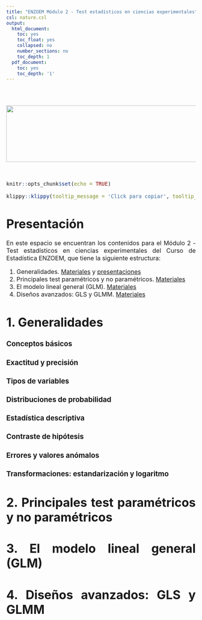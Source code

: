 ```yaml
---
title: "ENZOEM Módulo 2 - Test estadísticos en ciencias experimentales"
csl: nature.csl
output:
  html_document:
    toc: yes
    toc_float: yes
    collapsed: no
    number_sections: no
    toc_depth: 1
  pdf_document:
    toc: yes
    toc_depth: '1'
---
```


<style>
body {
text-align: justify}
</style>

<br/>
<br/>
<p align="center">
<img height=150 width=850 src="ENZOEM25.png"> </a>
</p>
<font size="3">
<br/>

```r
knitr::opts_chunk$set(echo = TRUE)
```
```r
klippy::klippy(tooltip_message = 'Click para copiar', tooltip_success = 'Hecho!',position = c('top', 'right'))
```

 
# **Presentación**

En este espacio se encuentran los contenidos para el Módulo 2 - Test estadísticos en ciencias experimentales del Curso de Estadística ENZOEM, que tiene la siguiente estructura:

  1. Generalidades. [Materiales](https://jabiologo.github.io/web/tutorials/enzoem_2_files/enzoem2_1.zip) y [presentaciones](https://jabiologo.github.io/web/tutorials/enzoem_2_files/modulo2_1_compressed.pdf)
  2. Principales test paramétricos y no paramétricos. [Materiales]()
  3. El modelo lineal general (GLM). [Materiales]()
  4. Diseños avanzados: GLS y GLMM. [Materiales]()

# **1. Generalidades**

### Conceptos básicos

### Exactitud y precisión

### Tipos de variables

### Distribuciones de probabilidad

### Estadística descriptiva

### Contraste de hipótesis

### Errores y valores anómalos

### Transformaciones: estandarización y logaritmo

# **2. Principales test paramétricos y no paramétricos**

# **3. El modelo lineal general (GLM)**

# **4. Diseños avanzados: GLS y GLMM**

